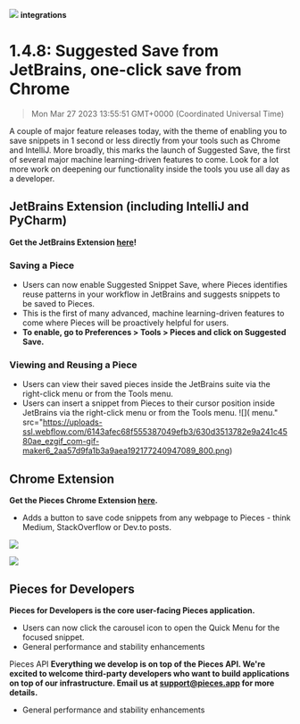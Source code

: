 ![](https://uploads-ssl.webflow.com/6143afec68f555387049efb3/630d3512782e9a024e457ccd_ezgif_com-gif-maker10_786f6f005c261e4cfd35ea0dbffd4ec9_2000.png)
**integrations**
# 1.4.8: Suggested Save from JetBrains, one-click save from Chrome
> Mon Mar 27 2023 13:55:51 GMT+0000 (Coordinated Universal Time)

A couple of major feature releases today, with the theme of enabling you to save snippets in 1 second or less directly from your tools such as Chrome and IntelliJ.
More broadly, this marks the launch of Suggested Save, the first of several major machine learning-driven features to come. Look for a lot more work on deepening our functionality inside the tools you use all day as a developer.
## JetBrains Extension (including IntelliJ and PyCharm)

**Get the JetBrains Extension <a href="https://plugins.jetbrains.com/plugin/17328-pieces" target="_blank" rel="noopener noreferrer">here</a>!**

### Saving a Piece
- Users can now enable Suggested Snippet Save, where Pieces identifies reuse patterns in your workflow in JetBrains and suggests snippets to be saved to Pieces.
- This is the first of many advanced, machine learning-driven features to come where Pieces will be proactively helpful for users.
- **To enable, go to Preferences &gt; Tools &gt; Pieces and click on Suggested Save.**

### Viewing and Reusing a Piece
- Users can view their saved pieces inside the JetBrains suite via the right-click menu or from the Tools menu.
- Users can insert a snippet from Pieces to their cursor position inside JetBrains via the right-click menu or from the Tools menu.
![]( menu." src="https://uploads-ssl.webflow.com/6143afec68f555387049efb3/630d3513782e9a241c4580ae_ezgif_com-gif-maker6_2aa57d9fa1b3a9aea192177240947089_800.png)

## Chrome Extension
**Get the Pieces Chrome Extension <a href="https://chrome.google.com/webstore/detail/pieces/igbgibhbfonhmjlechmeefimncpekepm?hl=en" target="_blank" rel="noopener noreferrer">here</a>.**

- Adds a button to save code snippets from any webpage to Pieces - think Medium, StackOverflow or Dev.to posts.

![](https://uploads-ssl.webflow.com/6143afec68f555387049efb3/630d3513782e9af54d4580d6_ezgif_com-gif-maker7_989ab9943c64313eababc7121ecd8118_800.png)

![](https://uploads-ssl.webflow.com/6143afec68f555387049efb3/630d3513782e9a73ea45805e_ezgif_com-gif-maker9_b381b5a42223fa3de4bb3b00e3508a66_800.png)

## Pieces for Developers
**Pieces for Developers is the core user-facing Pieces application.**

- Users can now click the carousel icon to open the Quick Menu for the focused snippet.
- General performance and stability enhancements

Pieces API
**Everything we develop is on top of the Pieces API. We're excited to welcome third-party developers who want to build applications on top of our infrastructure. Email us at support@pieces.app for more details.**

- General performance and stability enhancements
